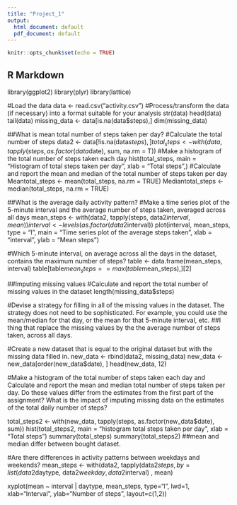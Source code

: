 ---
title: "Project_1"
output:
  html_document: default
  pdf_document: default
---

```{r setup, include=FALSE}
knitr::opts_chunk$set(echo = TRUE)
```

## R Markdown

library(ggplot2)
library(plyr)
library(lattice)

#Load the data 
data <- read.csv("activity.csv")
#Process/transform the data (if necessary) into a format suitable for your analysis
str(data)
head(data)
tail(data)
missing_data <- data[is.na(data$steps),]
dim(missing_data)

##What is mean total number of steps taken per day?
#Calculate the total number of steps
data2 <- data[!is.na(data$steps),]
total_steps <- with(data, tapply(steps, as.factor(data$date), sum, na.rm = T))
#Make a histogram of the total number of steps taken each day
hist(total_steps, main = "Histogram of total steps taken per day", xlab = "Total steps",)
#Calculate and report the mean and median of the total number of steps taken per day
Meantotal_steps <- mean(total_steps, na.rm = TRUE)
Mediantotal_steps <- median(total_steps, na.rm = TRUE)

##What is the average daily activity pattern?
#Make a time series plot of the 5-minute interval and the average number of steps taken, averaged across all days
mean_steps <- with(data2, tapply(steps, data2$interval, mean))
interval <- levels(as.factor(data2$interval))
plot(interval, mean_steps, type = "l", main = "Time series plot of the \n average steps taken", xlab = "interval", ylab = "Mean steps")

#Which 5-minute interval, on average across all the days in the dataset, contains the maximum number of steps?
table <- data.frame(mean_steps, interval)
table[table$mean_steps==max(table$mean_steps),][2]

##Imputing missing values
#Calculate and report the total number of missing values in the dataset 
length(missing_data$steps)

#Devise a strategy for filling in all of the missing values in the dataset. The strategy does not need to be sophisticated. For example, you could use the mean/median for that day, or the mean for that 5-minute interval, etc.
##I thing that replace the missing values by the the average number of steps taken, across all days.

#Create a new dataset that is equal to the original dataset but with the missing data filled in.
new_data <- rbind(data2, missing_data)
new_data <- new_data[order(new_data$date), ]
head(new_data, 12)

#Make a histogram of the total number of steps taken each day and Calculate and report the mean and median total number of steps taken per day. Do these values differ from the estimates from the first part of the assignment? What is the impact of imputing missing data on the estimates of the total daily number of steps?

total_steps2 <- with(new_data, tapply(steps, as.factor(new_data$date), sum))
hist(total_steps2, main = "histogram total steps taken per day", xlab = "Total steps")
summary(total_steps)
summary(total_steps2)
##mean and median differ between bought dataset.

#Are there differences in activity patterns between weekdays and weekends?
mean_steps <- with(data2, tapply(data2$steps, by=list(data2$daytype, data2$weekday, data2$interval) , mean)

xyplot(mean ~ interval | daytype, mean_steps, 
       type="l", 
       lwd=1, 
       xlab="Interval", 
       ylab="Number of steps", 
       layout=c(1,2))
                               
                               
                               
                               
